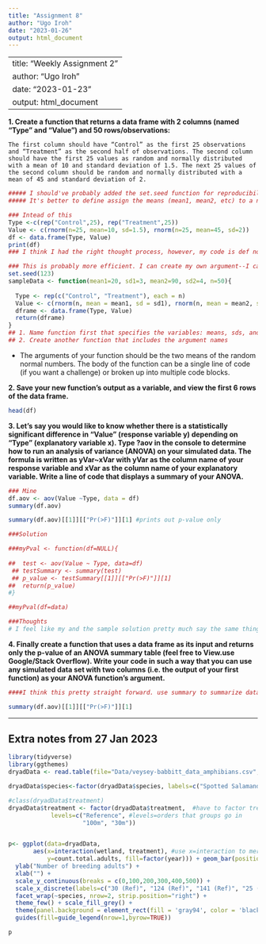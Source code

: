 ```yaml
---
title: "Assignment 8"
author: "Ugo Iroh"
date: "2023-01-26"
output: html_document
---
```


---
title: "Weekly Assignment 2"
author: "Ugo Iroh"
date: "2023-01-23"
output: html_document
---

**1. Create a function that returns a data frame with 2 columns (named “Type” and “Value”) and 50 rows/observations:**

`The first column should have “Control” as the first 25 observations and “Treatment” as the second half of observations. The second column should have the first 25 values as random and normally distributed with a mean of 10 and standard deviation of 1.5. The next 25 values of the second column should be random and normally distributed with a mean of 45 and standard deviation of 2.`  

```r
##### I should've probably added the set.seed function for reproducibility
##### It's better to define assign the means (mean1, mean2, etc) to a number, then put the means within the function so that I don"t have to keep changing my function every time I want to run the function with different numbers.

### Intead of this
Type <-c(rep("Control",25), rep("Treatment",25)) 
Value <- c(rnorm(n=25, mean=10, sd=1.5), rnorm(n=25, mean=45, sd=2))
df <- data.frame(Type, Value)
print(df)
### I think I had the right thought process, however, my code is def not efficient. If I wanted to reproduce these results I probably couldn't because it was be a hassle having to change the function from the beginning. 

### This is probably more efficient. I can create my own argument--I can just rerun calling the function name. 
set.seed(123)
sampleData <- function(mean1=20, sd1=3, mean2=90, sd2=4, n=50){
  
  Type <- rep(c("Control", "Treatment"), each = n)
  Value <- c(rnorm(n, mean = mean1, sd = sd1), rnorm(n, mean = mean2, sd = sd2))
  dframe <- data.frame(Type, Value)
  return(dframe)
}
## 1. Name function first that specifies the variables: means, sds, and n
## 2. Create another function that includes the argument names 

```


  * The arguments of your function should be the two means of the random normal numbers. The body of the function can be a single line of code (if you want a challenge) or broken up into multiple code blocks.
  
**2. Save your new function’s output as a variable, and view the first 6 rows of the data frame.**
```r
head(df)
```

**3. Let’s say you would like to know whether there is a statistically significant difference in “Value” (response variable y) depending on “Type” (explanatory variable x). Type ?aov in the console to determine how to run an analysis of variance (ANOVA) on your simulated data. The formula is written as yVar~xVar with yVar as the column name of your response variable and xVar as the column name of your explanatory variable. Write a line of code that displays a summary of your ANOVA.**

```r
### Mine
df.aov <- aov(Value ~Type, data = df)
summary(df.aov)

summary(df.aov)[[1]][["Pr(>F)"]][1] #prints out p-value only

###Solution

###myPval <- function(df=NULL){
  
##  test <- aov(Value ~ Type, data=df)
 ## testSummary <- summary(test)
 ## p_value <- testSummary[[1]][["Pr(>F)"]][1]
##  return(p_value)
#}

##myPval(df=data)

###Thoughts
# I feel like my and the sample solution pretty much say the same thing.
```


**4. Finally create a function that uses a data frame as its input and returns only the p-value of an ANOVA summary table (feel free to View.use Google/Stack Overflow). Write your code in such a way that you can use any simulated data set with two columns (i.e. the output of your first function) as your ANOVA function’s argument.**

```r
####I think this pretty straight forward. use summary to summarize data frame

summary(df.aov)[[1]][["Pr(>F)"]][1]

```

----------------------------------
## Extra notes from 27 Jan 2023

```r
library(tidyverse)
library(ggthemes)
dryadData <- read.table(file="Data/veysey-babbitt_data_amphibians.csv", header=T, sep=',')

dryadData$species<-factor(dryadData$species, labels=c("Spotted Salamander", "Wood Frog")) #creating 'labels' to use for the plot. use factor function so that R can recognize that the species are DIFFERENT 

#class(dryadData$treatment)
dryadData$treatment <- factor(dryadData$treatment,  #have to factor treatment and give it levels
            levels=c("Reference", #levels=orders that groups go in
                     "100m", "30m"))


p<- ggplot(data=dryadData, 
       aes(x=interaction(wetland, treatment), #use x=interaction to merge both wetland and treatment
           y=count.total.adults, fill=factor(year))) + geom_bar(position="dodge", stat="identity", color="black") +
  ylab("Number of breeding adults") +
  xlab("") +
  scale_y_continuous(breaks = c(0,100,200,300,400,500)) +
  scale_x_discrete(labels=c("30 (Ref)", "124 (Ref)", "141 (Ref)", "25 (100m)","39 (100m)","55 (100m)","129 (100m)", "7 (30m)","19 (30m)","20 (30m)","59 (30m)")) +
  facet_wrap(~species, nrow=2, strip.position="right") +
  theme_few() + scale_fill_grey() + 
  theme(panel.background = element_rect(fill = 'gray94', color = 'black'), legend.position="top",  legend.title= element_blank(), axis.title.y = element_text(size=12, face="bold", colour = "black"), strip.text.y = element_text(size = 10, face="bold", colour = "black")) + 
  guides(fill=guide_legend(nrow=1,byrow=TRUE)) 

p

```

